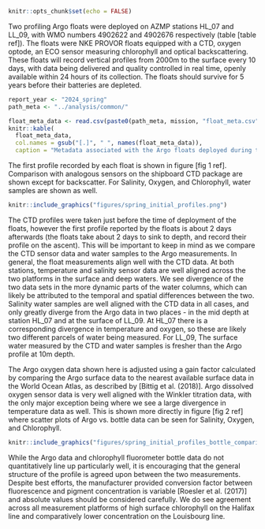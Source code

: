 
```r
knitr::opts_chunk$set(echo = FALSE)
```

Two profiling Argo floats were deployed on AZMP stations HL_07 and LL_09, with WMO numbers 4902622 and 4902676 respectively (table [table ref]). The floats were NKE PROVOR floats equipped with a CTD, oxygen optode, an ECO sensor measuring chlorophyll and optical backscattering. These floats will record vertical profiles from 2000m to the surface every 10 days, with data being delivered and quality controlled in real time, openly available within 24 hours of its collection. The floats should survive for 5 years before their batteries are depleted.

```r
report_year <- "2024_spring"
path_meta <- "../analysis/common/"

float_meta_data <- read.csv(paste0(path_meta, mission, "float_meta.csv"))
knitr::kable(
  float_meta_data, 
  col.names = gsub("[.]", " ", names(float_meta_data)),
  caption = "Metadata associated with the Argo floats deployed during the Spring AZMP TEL2024880. The WMO and Serial Numbers of each float are provided along with the time and location of deployment.")
```

The first profile recorded by each float is shown in figure [fig 1 ref]. Comparison with analogous sensors on the shipboard CTD package are shown except for backscatter. For Salinity, Oxygen, and Chlorophyll, water samples are shown as well.

```r
knitr::include_graphics("figures/spring_initial_profiles.png")
```

The CTD profiles were taken just before the time of deployment of the floats, however the first profile reported by the floats is about 2 days afterwards (the floats take about 2 days to sink to depth, and record their profile on the ascent). This will be important to keep in mind as we compare the CTD sensor data and water samples to the Argo measurements. 
In general, the float measurements align well with the CTD data. At both stations, temperature and salinity sensor data are well aligned across the two platforms in the surface and deep waters. We see divergence of the two data sets in the more dynamic parts of the water columns, which can likely be attributed to the temporal and spatial differences between the two. Salinity water samples are well aligned with the CTD data in all cases, and only greatly diverge from the Argo data in two places - in the mid depth at station HL_07 and at the surface of LL_09. At HL_07 there is a corresponding divergence in temperature and oxygen, so these are likely two different parcels of water being measured. For LL_09, The surface water measured by the CTD and water samples is fresher than the Argo profile at 10m depth.

The Argo oxygen data shown here is adjusted using a gain factor calculated by comparing the Argo surface data to the nearest available surface data in the World Ocean Atlas, as described by [Bittig et al. (2018)]. Argo dissolved oxygen sensor data is very well aligned with the Winkler titration data, with the only major exception being where we see a large divergence in temperature data as well. This is shown more directly in figure [fig 2 ref] where scatter plots of Argo vs. bottle data can be seen for Salinity, Oxygen, and Chlorophyll. 

```r
knitr::include_graphics("figures/spring_initial_profiles_bottle_comparison.png")
```

While the Argo data and chlorophyll fluorometer bottle data do not quantitatively line up particularly well, it is encouraging that the general structure of the profile is agreed upon between the two measurements. Despite best efforts, the manufacturer provided conversion factor between fluorescence and pigment concentration is variable [Roesler et al. (2017)] and absolute values should be considered carefully. We do see agreement across all measurement platforms of high surface chlorophyll on the Halifax line and comparatively lower concentration on the Louisbourg line. 
